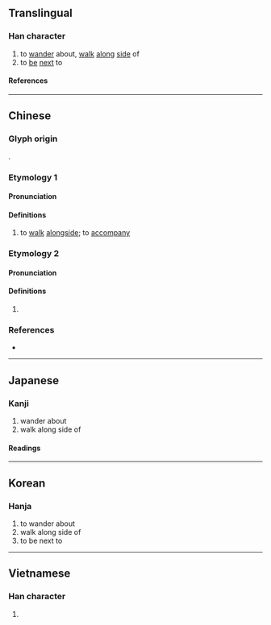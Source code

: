 {{also|彷}}
{{character info}}
==Translingual==

===Han character===
{{Han char|rn=60|rad=彳|as=10|sn=13|four=20227|canj=HOYBS|ids=⿰彳旁}}

# to [[wander]] about, [[walk]] [[along]] [[side]] of
# to [[be]] [[next]] to

====References====
{{Han ref|kx=0370.090|dkj=10200|dj=0696.130|hdz=20839.090|uh=5FAC}}

----

==Chinese==

===Glyph origin===
{{Han etym}}
{{Han compound|彳|旁|ls=psc|c1=s|c2=p}}.

===Etymology 1===
{{zh-forms}}

====Pronunciation====
{{zh-pron
|m=bàng
|c=
|mn=
|mn-t=
|mc=y
|oc=y
|cat=v
}}

====Definitions====
{{zh-hanzi}}

# {{lb|zh|archaic}} to [[walk]] [[alongside]]; to [[accompany]]

===Etymology 2===
{{zh-forms}}

====Pronunciation====
{{zh-pron
|m=páng
|c=pong4
|mn=
|mn-t=
|mc=n
|oc=y,n
|cat=v
}}

====Definitions====
{{zh-hanzi}}

# {{zh-used in|徬徨}}

===References===
* {{R:yue:Hanzi}}

----

==Japanese==

===Kanji===
{{ja-kanji|grade=|rs=彳10}}

# wander about
# walk along side of

====Readings====
{{ja-readings
|goon=ほう<はう, ぼう<ばう
|kanon=ほう<はう
|kun=つきそ-う<つきそ-ふ
}}

----

==Korean==

===Hanja===
{{ko-hanja|방}}

# to wander about
# walk along side of
# to be next to

----

==Vietnamese==

===Han character===
{{vi-readings|rs=彳10|reading=bàng}}

# {{rfdef|vi|sort=彳10}}